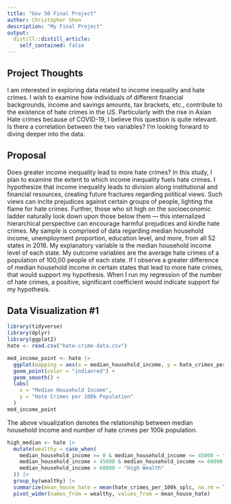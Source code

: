 ```yaml
---
title: "Gov 50 Final Project"
author: Christopher Shen
description: "My Final Project"
output:
  distill::distill_article:
    self_contained: false
---
```




## Project Thoughts

I am interested in exploring data related to income inequality and hate crimes. I wish to examine how individuals of different financial backgrounds, income and savings amounts, tax brackets, etc., contribute to the existence of hate crimes in the US. Particularly with the rise in Asian Hate crimes because of COVID-19, I believe this question is quite relevant. Is there a correlation between the two variables? I'm looking forward to diving deeper into the data.

## Proposal

Does greater income inequality lead to more hate crimes? In this study, I plan to examine the extent to which income inequality fuels hate crimes. I hypothesize that income inequality leads to division along institutional and financial resources, creating future fractures regarding political views. Such views can incite prejudices against certain groups of people, lighting the flame for hate crimes. Further, those who sit high on the socioeconomic ladder naturally look down upon those below them — this internalized hierarchical perspective can encourage harmful prejudices and kindle hate crimes. My sample is comprised of data regarding median household income, unemployment proportion, education level, and more, from all 52 states in 2016. My explanatory variable is the median household income level of each state. My outcome variables are the average hate crimes of a population of 100,00 people of each state. If I observe a greater difference of median household income in certain states that lead to more hate crimes, that would support my hypothesis. When I run my regression of the number of hate crimes, a positive, significant coefficient would indicate support for my hypothesis.

## Data Visualization #1

```r
library(tidyverse)
library(dplyr)
library(ggplot2)
hate <- read.csv("hate-crime-data.csv")

med_income_point <- hate |>
  ggplot(mapping = aes(x = median_household_income, y = hate_crimes_per_100k_splc)) +
  geom_point(color = "indianred") +
  geom_smooth() +
  labs(
    x = "Median Household Income",
    y = "Hate Crimes per 100k Population"
  )
med_income_point

```
The above visualization denotes the relationship between median household income and number of hate crimes per 100k population.



```r
high_median <- hate |>
  mutate(wealthy = case_when(
    median_household_income >= 0 & median_household_income <= 45000 ~ "Low Wealth",
    median_household_income > 45000 & median_household_income <= 60000 ~ "Medium Wealth",
    median_household_income > 60000 ~ "High Wealth"
  )) |>
  group_by(wealthy) |>
  summarize(mean_house_hate = mean(hate_crimes_per_100k_splc, na.rm = TRUE)) |>
  pivot_wider(names_from = wealthy, values_from = mean_house_hate)
```

